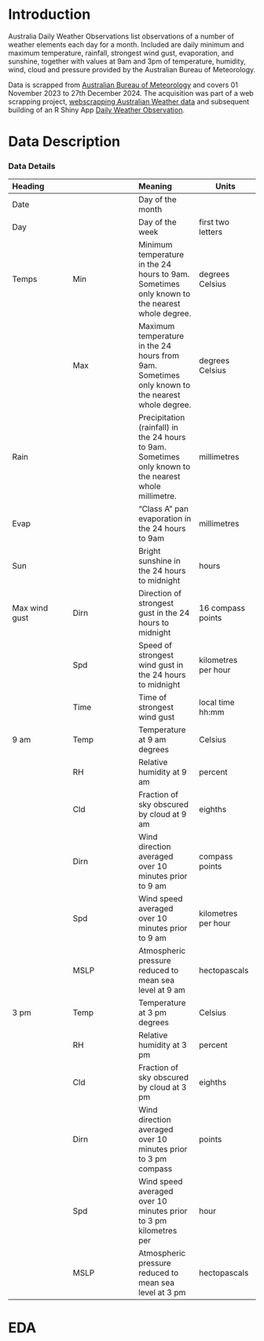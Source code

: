 # Introduction

Australia Daily Weather Observations list observations of a number of weather elements each day for a month. Included are daily minimum and maximum temperature, rainfall, strongest wind gust, evaporation, and sunshine, together with values at 9am and 3pm of temperature, humidity, wind, cloud and pressure provided by the Australian Bureau of Meteorology.

Data is scrapped from [Australian Bureau of Meteorology](http://www.bom.gov.au/climate/dwo/index.shtml) and covers 01 November 2023 to 27th December 2024. The acquisition was part of a web scrapping project, [webscrapping Australian Weather data](https://github.com/akhapwoyaco/WEBSCRAPPING/tree/main/AustralianWeather) and subsequent building of an R Shiny App [Daily Weather Observation](https://01940e82-7881-ac23-953c-68da09cea0f0.share.connect.posit.cloud/).

# Data Description

### Data Details

| Heading |   | Meaning | Units |
|:-----------------|:------------------|:-----------------|------------------|
| Date |  | Day of the month |  |
| Day |  | Day of the week | first two letters |
| Temps | Min | Minimum temperature in the 24 hours to 9am. Sometimes only known to the nearest whole degree. | degrees Celsius |
|  | Max | Maximum temperature in the 24 hours from 9am. Sometimes only known to the nearest whole degree. | degrees Celsius |
| Rain |  | Precipitation (rainfall) in the 24 hours to 9am. Sometimes only known to the nearest whole millimetre. | millimetres |
| Evap |  | "Class A" pan evaporation in the 24 hours to 9am | millimetres |
| Sun |  | Bright sunshine in the 24 hours to midnight | hours |
| Max wind gust | Dirn | Direction of strongest gust in the 24 hours to midnight | 16 compass points |
|  | Spd | Speed of strongest wind gust in the 24 hours to midnight | kilometres per hour |
|  | Time | Time of strongest wind gust | local time hh:mm |
| 9 am | Temp | Temperature at 9 am degrees | Celsius |
|  | RH | Relative humidity at 9 am | percent |
|  | Cld | Fraction of sky obscured by cloud at 9 am | eighths |
|  | Dirn | Wind direction averaged over 10 minutes prior to 9 am | compass points |
|  | Spd | Wind speed averaged over 10 minutes prior to 9 am | kilometres per hour |
|  | MSLP | Atmospheric pressure reduced to mean sea level at 9 am | hectopascals |
| 3 pm | Temp | Temperature at 3 pm degrees | Celsius |
|  | RH | Relative humidity at 3 pm | percent |
|  | Cld | Fraction of sky obscured by cloud at 3 pm | eighths |
|  | Dirn | Wind direction averaged over 10 minutes prior to 3 pm compass | points |
|  | Spd | Wind speed averaged over 10 minutes prior to 3 pm kilometres per | hour |
|  | MSLP | Atmospheric pressure reduced to mean sea level at 3 pm | hectopascals |

# EDA


